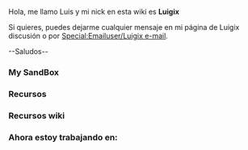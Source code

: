Hola, me llamo Luis y mi nick en esta wiki es '''Luigix'''

Si quieres, puedes dejarme cualquier mensaje en mi página de Luigix discusión o por [[Special:Emailuser/Luigix e-mail]].

--Saludos--

===My SandBox===

===Recursos===

===Recursos wiki===

===Ahora estoy trabajando en:===